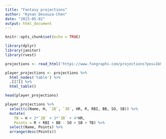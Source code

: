 ```yaml
---
title: "Fantasy projections"
author: "Kynan Desouza-Chen"
date: "2023-05-02"
output: html_document
---
```


```r
knitr::opts_chunk$set(echo = TRUE)
```

```r
library(dplyr)
library(janitor)
library(rvest)
```

```r
projections <- read_html('https://www.fangraphs.com/projections?pos=1b&stats=bat&type=rfangraphsdc&statgroup=fantasy')
```

```r
player_projections <- projections %>% 
  html_nodes('table') %>%
  .[[7]] %>%
  html_table()

head(player_projections)
```
```r
player_projections %>%
  select(c(Name, H, `2B`, `3B`, HR, R, RBI, BB, SO, SB)) %>%
  mutate(
    TB = H + 2*`2B` + 3*`3B` + 4*HR,
    Points = R + RBI + BB - SO + SB + TB) %>%
  select(Name, Points) %>%
  arrange(desc(Points))
```